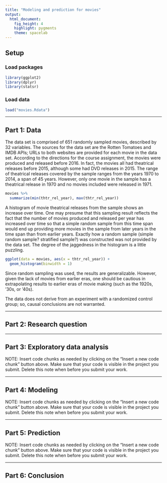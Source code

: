 ```yaml
---
title: "Modeling and prediction for movies"
output: 
  html_document: 
    fig_height: 4
    highlight: pygments
    theme: spacelab
---
```


## Setup

### Load packages

```r
library(ggplot2)
library(dplyr)
library(statsr)
```

### Load data

```r
load("movies.Rdata")
```



* * *

## Part 1: Data

The data set is comprised of 651 randomly sampled movies, described by 32 variables.  The sources for the data set are the Rotten Tomatoes and IMDB APIs; URLs to both websites are provided for each movie in the data set.  According to the directions for the course assignment, the movies were produced and released before 2016.  In fact, the movies all had theatrical releases before 2015, although some had DVD releases in 2015.  The range of theatrical releases covered by the sample ranges from the years 1970 to 2014, a span of 45 years.  However, only one movie in the sample has a theatrical release in 1970 and no movies included were released in 1971.

```r
movies %>%
  summarize(min(thtr_rel_year), max(thtr_rel_year))
```

A histogram of movie theatrical releases from the sample shows an increase over time.  One may presume that this sampling result reflects the fact that the number of movies produced and released per year has increased over time so that a simple random sample from this time span would end up providing more movies in the sample from later years in the time span than from earlier years.  Exactly how a random sample (simple random sample? stratified sample?) was constructed was not provided by the data set.  The degree of the jaggedness in the histogram is a little puzzling.

```r
ggplot(data = movies, aes(x = thtr_rel_year)) + 
  geom_histogram(binwidth = 1)
```


Since random sampling was used, the results are generalizable.  However, given the lack of movies from earlier eras, one should be cautious in extrapolating results to earlier eras of movie making (such as the 1920s, '30s, or '40s).

The data does not derive from an experiment with a randomized control group; so, causal conclusions are not warranted.

* * *

## Part 2: Research question



* * *

## Part 3: Exploratory data analysis

NOTE: Insert code chunks as needed by clicking on the "Insert a new code chunk" 
button above. Make sure that your code is visible in the project you submit. 
Delete this note when before you submit your work.

* * *

## Part 4: Modeling

NOTE: Insert code chunks as needed by clicking on the "Insert a new code chunk" 
button above. Make sure that your code is visible in the project you submit. 
Delete this note when before you submit your work.

* * *

## Part 5: Prediction

NOTE: Insert code chunks as needed by clicking on the "Insert a new code chunk" 
button above. Make sure that your code is visible in the project you submit. 
Delete this note when before you submit your work.

* * *

## Part 6: Conclusion


